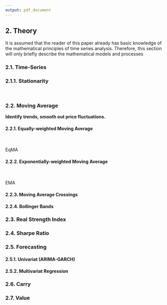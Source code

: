 ```yaml
---
output: pdf_document
---
```


## 2. Theory

It is assumed that the reader of this paper already has basic knowledge of the mathematical principles of time series analysis. Therefore, this section will only briefly describe the mathematical models and processes

### 2.1. Time-Series

### 2.1.1. Stationarity

&nbsp;

\begin{equation}
  \label{eq:mean}
  E[x_{t}]=\mu
\end{equation}

\begin{equation}
  \label{eq:var}
  Var(x_{t})=\sigma_{x}^{2}
\end{equation}

\begin{equation}
  \label{eq:cov}
  Cov(x_{t}, x_{t-k})=R(k)
\end{equation}

### 2.2. Moving Average

**Identify trends, smooth out price fluctuations.**

#### 2.2.1. Equally-weighted Moving Average

&nbsp;

EqMA

\begin{equation}
  \label{eq:eqma}
  y_{t}=\frac{1}{L}\sum_{k=0}^{L-1}x_{t-k}
\end{equation}

#### 2.2.2. Exponentially-weighted Moving Average

&nbsp;

EMA

\begin{equation}
  \label{eq:ema}
  y_{t}=\frac{1}{\sum_{k=0}^{m}\alpha^{k}}\sum_{k=0}^{L-1}\alpha^{k}x_{t-k}
\end{equation}

#### 2.2.3. Moving Average Crossings

#### 2.2.4. Bollinger Bands

### 2.3. Real Strength Index

### 2.4. Sharpe Ratio

### 2.5. Forecasting

#### 2.5.1. Univariat (ARIMA-GARCH)

#### 2.5.2. Multivariat Regression

### 2.6. Carry

### 2.7. Value